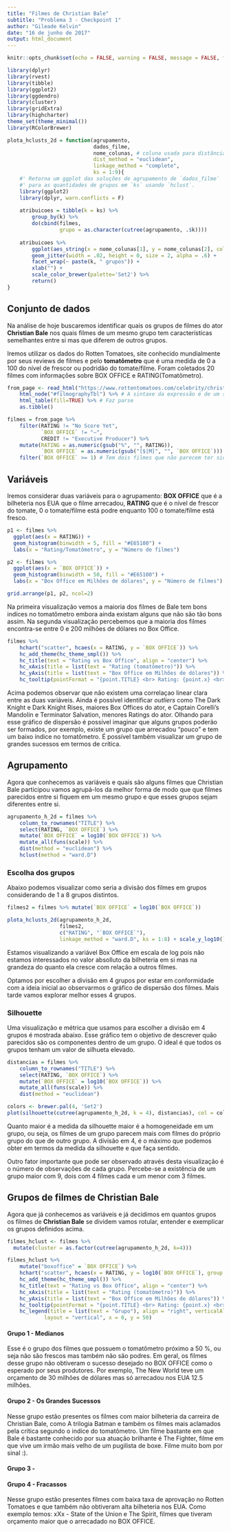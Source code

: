 ```yaml
---
title: "Filmes de Christian Bale"
subtitle: "Problema 3 - Checkpoint 1"
author: "Gileade Kelvin"
date: "16 de junho de 2017"
output: html_document
---
```


```r
knitr::opts_chunk$set(echo = FALSE, warning = FALSE, message = FALSE, fig.align="center")
```

```r
library(dplyr)
library(rvest)
library(tibble)
library(ggplot2)
library(ggdendro)
library(cluster)
library(gridExtra)
library(highcharter)
theme_set(theme_minimal())
library(RColorBrewer)
```

```r
plota_hclusts_2d = function(agrupamento,
                            dados_filme,
                            nome_colunas, # coluna usada para distâncias
                            dist_method = "euclidean", 
                            linkage_method = "complete", 
                            ks = 1:9){
    #' Retorna um ggplot das soluções de agrupamento de `dados_filme` 
    #' para as quantidades de grupos em `ks` usando `hclust`.
    library(ggplot2)
    library(dplyr, warn.conflicts = F)
    
    atribuicoes = tibble(k = ks) %>% 
        group_by(k) %>% 
        do(cbind(filmes, 
                 grupo = as.character(cutree(agrupamento, .$k)))) 
    
    atribuicoes %>% 
        ggplot(aes_string(x = nome_colunas[1], y = nome_colunas[2], colour = "grupo")) + 
        geom_jitter(width = .02, height = 0, size = 2, alpha = .6) + 
        facet_wrap(~ paste(k, " grupos")) + 
        xlab("") +
        scale_color_brewer(palette='Set2') %>% 
        return()
}
```

## Conjunto de dados

Na análise de hoje buscaremos identificar quais os grupos de filmes do ator **Christian Bale** nos quais filmes de um mesmo grupo tem características semelhantes entre si mas que diferem de outros grupos.

Iremos utilizar os dados do Rotten Tomatoes, site conhecido mundialmente por seus reviews de filmes e pelo **tomatômetro** que é uma medida de 0 a 100 do nível de frescor ou podridão do tomate/filme. Foram coletados 20 filmes com informações sobre BOX OFFICE e RATING(Tomatômetro).

```r
from_page <- read_html("https://www.rottentomatoes.com/celebrity/christian_bale/") %>% 
    html_node("#filmographyTbl") %>% # A sintaxe da expressão é de um seletor à lá JQuery: https://rdrr.io/cran/rvest/man/htmhttps://www.rottentomatoes.com/celebrity/denzel_washington/l_nodes.html 
    html_table(fill=TRUE) %>% # Faz parse
    as.tibble()

filmes = from_page %>% 
    filter(RATING != "No Score Yet", 
           `BOX OFFICE` != "—", 
           CREDIT != "Executive Producer") %>%
    mutate(RATING = as.numeric(gsub("%", "", RATING)), 
           `BOX OFFICE` = as.numeric(gsub("[$|M]", "", `BOX OFFICE`))) %>% 
    filter(`BOX OFFICE` >= 1) # Tem dois filmes que não parecem ter sido lançados no mundo todo
```

## Variáveis

Iremos considerar duas variáveis para o agrupamento: **BOX OFFICE** que é a bilheteria nos EUA que o filme arrecadou, **RATING** que é o nível de frescor do tomate, 0 o tomate/filme está podre enquanto 100 o tomate/filme está fresco.

```r
p1 <- filmes %>%
  ggplot(aes(x = RATING)) +
  geom_histogram(binwidth = 5, fill = "#E65100") +
  labs(x = "Rating/Tomatômetro", y = "Número de filmes")

p2 <- filmes %>%
  ggplot(aes(x = `BOX OFFICE`)) +
  geom_histogram(binwidth = 50, fill = "#E65100") +
  labs(x = "Box Office em Milhões de dólares", y = "Número de filmes")

grid.arrange(p1, p2, ncol=2)
```
Na primeira visualização vemos a maioria dos filmes de Bale tem bons indíces no tomatômetro embora ainda existam alguns que não são tão bons assim. Na segunda visualização percebemos que a maioria dos filmes encontra-se entre 0 e 200 milhões de dólares no Box Office.

```r
filmes %>%
    hchart("scatter", hcaes(x = RATING, y = `BOX OFFICE`)) %>%
    hc_add_theme(hc_theme_smpl()) %>% 
    hc_title(text = "Rating vs Box Office", align = "center") %>%
    hc_xAxis(title = list(text = "Rating (tomatômetro)")) %>%
    hc_yAxis(title = list(text = "Box Office em Milhões de dólares")) %>%
    hc_tooltip(pointFormat = "{point.TITLE} <br> Rating: {point.x} <br> Box Office: {point.y}")
```
Acima podemos observar que não existem uma correlaçao linear clara entre as duas variáveis. Ainda é possível identificar *outliers* como The Dark Knight e Dark Knight Rises, maiores Box Offices do ator, e Captain Corelli's Mandolin e Terminator Salvation, menores Ratings do ator. Olhando para esse gráfico de dispersão é possível imaginar que alguns grupos poderão ser formados, por exemplo, existe um grupo que arrecadou "pouco" e tem um baixo índice no tomatômetro. É possível também visualizar um grupo de grandes sucessos em termos de crítica.

## Agrupamento 

Agora que conhecemos as variáveis e quais são alguns filmes que Christian Bale participou vamos agrupá-los da melhor forma de modo que que filmes parecidos entre si fiquem em um mesmo grupo e que esses grupos sejam diferentes entre si.

```r
agrupamento_h_2d = filmes %>% 
    column_to_rownames("TITLE") %>%
    select(RATING, `BOX OFFICE`) %>% 
    mutate(`BOX OFFICE` = log10(`BOX OFFICE`)) %>%
    mutate_all(funs(scale)) %>% 
    dist(method = "euclidean") %>% 
    hclust(method = "ward.D")
```

### Escolha dos grupos

Abaixo podemos visualizar como seria a divisão dos filmes em grupos considerando de 1 a 8 grupos distintos.
```r
filmes2 = filmes %>% mutate(`BOX OFFICE` = log10(`BOX OFFICE`))

plota_hclusts_2d(agrupamento_h_2d, 
                 filmes2, 
                 c("RATING", "`BOX OFFICE`"), 
                 linkage_method = "ward.D", ks = 1:8) + scale_y_log10()
```
Estamos visualizando a variável Box Office em escala de log pois não estamos interessados no valor absolluto da bilheteria em si mas na grandeza do quanto ela cresce com relação a outros filmes. 

Optamos por escolher a divisão em 4 grupos por estar em conformidade com a ideia inicial ao observarmos o gráfico de dispersão dos filmes. Mais tarde vamos explorar melhor esses 4 grupos.

### Silhouette

Uma visualização e métrica que usamos para escolher a divisão em 4 grupos é mostrada abaixo. Esse gráfico tem o objetivo de descrever quão parecidos são os componentes dentro de um grupo. O ideal é que todos os grupos tenham um valor de silhueta elevado.

```r
distancias = filmes %>% 
    column_to_rownames("TITLE") %>%
    select(RATING, `BOX OFFICE`) %>%
    mutate(`BOX OFFICE` = log10(`BOX OFFICE`)) %>%
    mutate_all(funs(scale)) %>% 
    dist(method = "euclidean")

colors <- brewer.pal(4, 'Set2')
plot(silhouette(cutree(agrupamento_h_2d, k = 4), distancias), col = colors, main = 'Silhouette - Divisão em 4 grupos') 
```

Quanto maior é a medida da silhouette maior é a homogeneidade em um grupo, ou seja, os filmes de um grupo parecem mais com filmes do próprio grupo do que de outro grupo. A divisão em 4, é o máximo que podemos obter em termos da medida da silhouette e que faça sentido.

Outro fator importante que pode ser observado através desta visualização é o número de observações de cada grupo. Percebe-se a existência de um grupo maior com 9, dois com 4 filmes cada e um menor com 3 filmes.

## Grupos de filmes de Christian Bale

Agora que já conhecemos as variáveis e já decidimos em quantos grupos os filmes de **Christian Bale** se dividem vamos rotular, entender e exemplicar os grupos definidos acima.

```r
filmes_hclust <- filmes %>%
  mutate(cluster = as.factor(cutree(agrupamento_h_2d, k=4)))
```

```r
filmes_hclust %>%
    mutate("boxoffice" = `BOX OFFICE`) %>%
    hchart("scatter", hcaes(x = RATING, y = log10(`BOX OFFICE`), group = cluster)) %>%
    hc_add_theme(hc_theme_smpl()) %>% 
    hc_title(text = "Rating vs Box Office", align = "center") %>%
    hc_xAxis(title = list(text = "Rating (tomatômetro)")) %>%
    hc_yAxis(title = list(text = "Box Office em Milhões de dólares")) %>%
    hc_tooltip(pointFormat = "{point.TITLE} <br> Rating: {point.x} <br> Box Office: {point.boxoffice} <br> Ano: {point.YEAR}")%>%
    hc_legend(title = list(text = "Grupo"), align = "right", verticalAlign = "top",
            layout = "vertical", x = 0, y = 50)
```

#### Grupo 1 - Medianos
Esse é o grupo dos filmes que possuem o tomatômetro próximo a 50 %, ou seja não são frescos mas também não são podres. Em geral, os filmes desse grupo não obtiveram o sucesso desejado no BOX OFFICE como o esperado por seus produtores. Por exemplo, The New World teve um orçamento de 30 milhões de dólares mas só arrecadou nos EUA 12.5 milhões.

#### Grupo 2 - Os Grandes Sucessos
Nesse grupo estão presentes os filmes com maior bilheteria da carreira de Christian Bale, como A trilogia Batman e também os filmes mais aclamados pela crítica segundo o indíce do tomatômetro. Um filme bastante em que Bale é bastante conhecido por sua atuação brilhante é The Fighter, filme em que vive um irmão mais velho de um pugilista de boxe. Filme muito bom por sinal :).

#### Grupo 3 - 

#### Grupo 4 - Fracassos
Nesse grupo estão presentes filmes com baixa taxa de aprovação no Rotten Tomatoes e que também não obtiveram alta bilheteria nos EUA. Como exemplo temos: xXx - State of the Union e The Spirit, filmes que tiveram orçamento maior que o arrecadado no BOX OFFICE.






